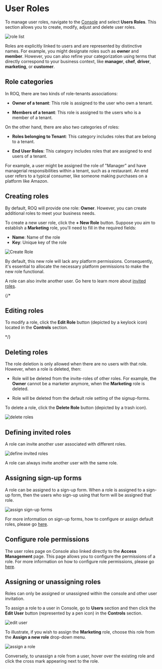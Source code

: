
# User Roles

To manage user roles, navigate to the [Console](https://console.roq.tech) and select **Users Roles**. This section allows you to create, modify, adjust and delete user roles.

![role list](/screenshots/user-roles-console.png)

Roles are explicitly linked to users and are represented by distinctive names. For example, you might designate roles such as **owner** and **member**. However, you can also refine your categorization using terms that directly correspond to your business context, like **manager**, **chef**, **driver**, **marketing**, or **customer**.

## Role categories

In ROQ, there are two kinds of role-tenants associations:

- **Owner of a tenant**: This role is assigned to the user who own a tenant.

- **Members of a tenant**: This role is assigned to the users who is a member of a tenant.

On the other hand, there are also two categories of roles: 

- **Roles belonging to Tenant**: This category includes roles that are belong to a tenant. 

- **End User Roles**: This category includes roles that are assigned to end users of a tenant.

For example, a user might be assigned the role of "Manager" and have managerial responsibilities within a tenant, such as a restaurant. An end user refers to a typical consumer, like someone making purchases on a platform like Amazon.

## Creating roles

By default, ROQ will provide one role: **Owner**. However, you can create additional roles to meet your business needs.

To create a new user role, click the **+ New Role** button. Suppose you aim to establish a **Marketing** role, you'll need to fill in the required fields: 

- **Name**: Name of the role
- **Key**: Unique key of the role

![Create Role](/screenshots/create-user-roles-console.png)

By default, this new role will lack any platform permissions. Consequently, it's essential to allocate the necessary platform permissions to make the new role functional.

A role can also invite another user. Go here to learn more about [invited roles](#defining-invited-roles). 

{/*
## Editing roles

To modify a role, click the **Edit Role** button (depicted by a keylock icon) located in the **Controls** section.

*/}

## Deleting roles

The role deletion is only allowed when there are no users with that role. However, when a role is deleted, then:

- Role will be deleted from the invite-roles of other roles. For example, the **Owner** cannot be a marketer anymore, when the **Marketing** role is deleted.

- Role will be deleted from the default role setting of the signup-forms.

To delete a role, click the **Delete Role** button (depicted by a trash icon).

![delete roles](/screenshots/delete-user-role-console.png)

## Defining invited roles

A role can invite another user associated with different roles. 

![define invited roles](/screenshots/invite-user-roles-console.png)

<Callout type="info">
A role can always invite another user with the same role.
</Callout>

## Assigning sign-up forms

A role can be assigned to a sign-up form. When a role is assigned to a sign-up form, then the users who sign-up using that form will be assigned that role.

![assign sign-up forms](/screenshots/assign-signup-forms-user-roles-console.png)

For more information on sign-up forms, how to configure or assign default roles, please go [here](/user-registration/registration-forms).

## Configure role permissions

The user roles page on Console also linked directly to the **Access Management** page. This page allows you to configure the permissions of a role. For more information on how to configure role permissions, please go [here](/roles-and-permissions/access-management).

## Assigning or unassigning roles

Roles can only be assigned or unassigned within the console and other user invitation.

To assign a role to a user in Console, go to **Users** section and then click the **Edit User** button (represented by a pen icon) in the **Controls** section.

![edit user](/screenshots/edit-user-roles.png)

To illustrate, if you wish to assign the **Marketing** role, choose this role from the **Assign a new role** drop-down menu.

![assign a role](/screenshots/assign-user-role.png)

Conversely, to unassign a role from a user, hover over the existing role and click the cross mark appearing next to the role.




